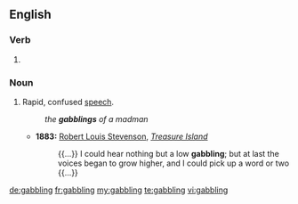 ==English==

===Verb===
{{head|en}}

# {{present participle of|gabble}}

===Noun===
{{en-noun}}

# Rapid, confused [[speech]].
#: ''the '''gabblings''' of a madman''
#* '''1883:''' [[w:Robert Louis Stevenson|Robert Louis Stevenson]], ''[[w:Treasure Island|Treasure Island]]''
#*: {{...}} I could hear nothing but a low '''gabbling'''; but at last the voices began to grow higher, and I could pick up a word or two {{...}}

[[de:gabbling]]
[[fr:gabbling]]
[[my:gabbling]]
[[te:gabbling]]
[[vi:gabbling]]